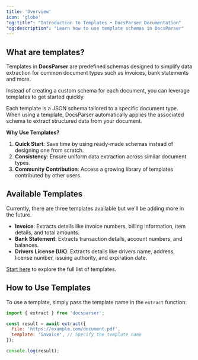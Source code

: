 ```yaml
---
title: 'Overview'
icon: 'globe'
"og:title": "Introduction to Templates • DocsParser Documentation"
"og:description": "Learn how to use template schemas in DocsParser"
---
```


## What are templates?

Templates in **DocsParser** are predefined schemas designed to simplify data extraction for common document types such as invoices, bank statements and more.

Instead of creating a custom schema for each document, you can leverage templates to get started quickly.

Each template is a JSON schema tailored to a specific document type. When using a template, DocsParser automatically applies the associated schema to extract structured data from your document.

**Why Use Templates?**

1. **Quick Start**: Save time by using ready-made schemas instead of designing one from scratch.
2. **Consistency**: Ensure uniform data extraction across similar document types.
3. **Community Contribution**: Access a growing library of templates contributed by other users.

## Available Templates

Currently, there are three templates available but we'll be adding more in the future.

- **Invoice**: Extracts details like invoice numbers, billing information, item details, and total amounts.
- **Bank Statement**: Extracts transaction details, account numbers, and balances.
- **Drivers License (UK)**: Extracts details like drivers name, address, license number, issuing authority, and expiration date.

[Start here](templates/explore/bank-statements) to explore the full list of templates.


## How to Use Templates

To use a template, simply pass the template name in the `extract` function:

```javascript
import { extract } from 'docsparser';

const result = await extract({
  file: 'https://example.com/document.pdf',
  template: 'invoice', // Specify the template name
});

console.log(result);
```